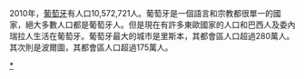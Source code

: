 {{Unreferenced|time=2016-07-05T15:02:51+00:00}}
{{Historical populations
|title       = 歷回葡萄牙人口普查
|type        = 
|align       = right
|width       = 15em
|footnote    = 常住人口
|source      = INE, Recenseamentos Gerais da População
|1864 |4286995
|1878 |4698984
|1890 |5102891
|1900 |5446760
|1911 |5999146
|1920 |6080135
|1930 |6802429
|1940 |7755423
|1950 |8510240
|1960 |8889392
|1970 |8611125
|1981 |9833014
|1991 |9867147
|2001 |10356117
|2011 |10561614
}}
2010年，[[葡萄牙|葡萄牙]]有人口10,572,721人。葡萄牙是一個語言和宗教都很單一的國家，絕大多數人口都是葡萄牙人。但是現在有許多東歐國家的人口和巴西人及委內瑞拉人生活在葡萄牙。葡萄牙最大的城市是里斯本，其都會區人口超過280萬人。其次則是波爾圖，其都會區人口超過175萬人。

{{欧洲题目|人口}}
[[Category:葡萄牙人口|*]]